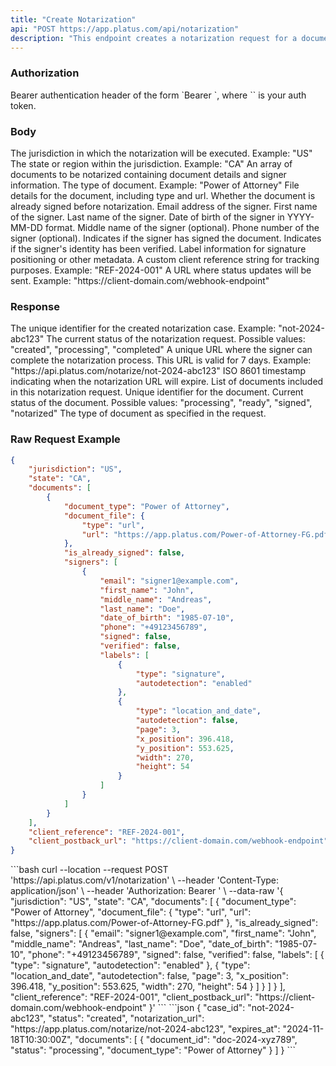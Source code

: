```yaml
---
title: "Create Notarization"
api: "POST https://app.platus.com/api/notarization"
description: "This endpoint creates a notarization request for a document"
---
```


### Authorization

<ParamField header="Authorization" type="string" required>
  Bearer authentication header of the form `Bearer <token>`, where `<token>` is your auth token.
</ParamField>

### Body

<ParamField body="jurisdiction" type="string" required>
  The jurisdiction in which the notarization will be executed. Example: "US"
</ParamField>

<ParamField body="state" type="string">
  The state or region within the jurisdiction. Example: "CA"
</ParamField>

<ParamField body="documents" type="array" required>
  An array of documents to be notarized containing document details and signer information.
</ParamField>

<ParamField body="document_type" type="string">
  The type of document. Example: "Power of Attorney"
</ParamField>

<ParamField body="document_file" type="object" required>
  File details for the document, including type and url.
</ParamField>

<ParamField body="is_already_signed" type="boolean">
  Whether the document is already signed before notarization.
</ParamField>

<ParamField body="signers.email" type="string" required>
  Email address of the signer.
</ParamField>

<ParamField body="signers.first_name" type="string" required>
  First name of the signer.
</ParamField>

<ParamField body="signers.last_name" type="string" required>
  Last name of the signer.
</ParamField>

<ParamField body="signers.date_of_birth" type="string">
  Date of birth of the signer in YYYY-MM-DD format.
</ParamField>

<ParamField body="signers.middle_name" type="string">
  Middle name of the signer (optional).
</ParamField>

<ParamField body="signers.phone" type="string">
  Phone number of the signer (optional).
</ParamField>

<ParamField body="signers.signed" type="boolean">
  Indicates if the signer has signed the document.
</ParamField>

<ParamField body="signers.verified" type="boolean">
  Indicates if the signer's identity has been verified.
</ParamField>

<ParamField body="signers.labels" type="array">
  Label information for signature positioning or other metadata.
</ParamField>

<ParamField body="client_reference" type="string">
  A custom client reference string for tracking purposes. Example: "REF-2024-001"
</ParamField>

<ParamField body="client_postback_url" type="string">
  A URL where status updates will be sent. Example: "https://client-domain.com/webhook-endpoint"
</ParamField>

### Response

<ResponseField name="case_id" type="string">
  The unique identifier for the created notarization case. Example: "not-2024-abc123"
</ResponseField>

<ResponseField name="status" type="string">
  The current status of the notarization request. Possible values: "created", "processing", "completed"
</ResponseField>

<ResponseField name="notarization_url" type="string">
  A unique URL where the signer can complete the notarization process. This URL is valid for 7 days. Example: "https://api.platus.com/notarize/not-2024-abc123"
</ResponseField>

<ResponseField name="expires_at" type="string">
  ISO 8601 timestamp indicating when the notarization URL will expire.
</ResponseField>

<ResponseField name="documents" type="array">
  List of documents included in this notarization request.
</ResponseField>

<ResponseField name="documents.document_id" type="string">
  Unique identifier for the document.
</ResponseField>

<ResponseField name="documents.status" type="string">
  Current status of the document. Possible values: "processing", "ready", "signed", "notarized"
</ResponseField>

<ResponseField name="documents.document_type" type="string">
  The type of document as specified in the request.
</ResponseField>

### Raw Request Example

```json
{
    "jurisdiction": "US",
    "state": "CA",
    "documents": [
        {
            "document_type": "Power of Attorney",
            "document_file": {
                "type": "url",
                "url": "https://app.platus.com/Power-of-Attorney-FG.pdf"
            },
            "is_already_signed": false,
            "signers": [
                {
                    "email": "signer1@example.com",
                    "first_name": "John",
                    "middle_name": "Andreas",
                    "last_name": "Doe",
                    "date_of_birth": "1985-07-10",
                    "phone": "+49123456789",
                    "signed": false,
                    "verified": false,
                    "labels": [
                        {
                            "type": "signature",
                            "autodetection": "enabled"
                        },
                        {
                            "type": "location_and_date",
                            "autodetection": false,
                            "page": 3,
                            "x_position": 396.418,
                            "y_position": 553.625,
                            "width": 270,
                            "height": 54
                        }
                    ]
                }
            ]
        }
    ],
    "client_reference": "REF-2024-001",
    "client_postback_url": "https://client-domain.com/webhook-endpoint"
}
```

<RequestExample>
```bash
curl --location --request POST 'https://api.platus.com/v1/notarization' \
--header 'Content-Type: application/json' \
--header 'Authorization: Bearer <token>' \
--data-raw '{
    "jurisdiction": "US",
    "state": "CA",
    "documents": [
        {
            "document_type": "Power of Attorney",
            "document_file": {
                "type": "url",
                "url": "https://app.platus.com/Power-of-Attorney-FG.pdf"
            },
            "is_already_signed": false,
            "signers": [
                {
                    "email": "signer1@example.com",
                    "first_name": "John",
                    "middle_name": "Andreas",
                    "last_name": "Doe",
                    "date_of_birth": "1985-07-10",
                    "phone": "+49123456789",
                    "signed": false,
                    "verified": false,
                    "labels": [
                        {
                            "type": "signature",
                            "autodetection": "enabled"
                        },
                        {
                            "type": "location_and_date",
                            "autodetection": false,
                            "page": 3,
                            "x_position": 396.418,
                            "y_position": 553.625,
                            "width": 270,
                            "height": 54
                        }
                    ]
                }
            ]
        }
    ],
    "client_reference": "REF-2024-001",
    "client_postback_url": "https://client-domain.com/webhook-endpoint"
}'
```
</RequestExample>

<ResponseExample>
```json
{
    "case_id": "not-2024-abc123",
    "status": "created",
    "notarization_url": "https://app.platus.com/notarize/not-2024-abc123",
    "expires_at": "2024-11-18T10:30:00Z",
    "documents": [
        {
            "document_id": "doc-2024-xyz789",
            "status": "processing",
            "document_type": "Power of Attorney"
        }
    ]
}
```
</ResponseExample>